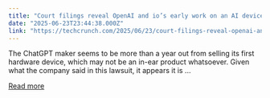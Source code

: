 ```yaml
---
title: "Court filings reveal OpenAI and io’s early work on an AI device"
date: "2025-06-23T23:44:38.000Z"
link: "https://techcrunch.com/2025/06/23/court-filings-reveal-openai-and-ios-early-work-on-an-ai-device/"
---
```


The ChatGPT maker seems to be more than a year out from selling its first hardware device, which may not be an in-ear product whatsoever. Given what the company said in this lawsuit, it appears it is ...

[Read more](https://techcrunch.com/2025/06/23/court-filings-reveal-openai-and-ios-early-work-on-an-ai-device/)
